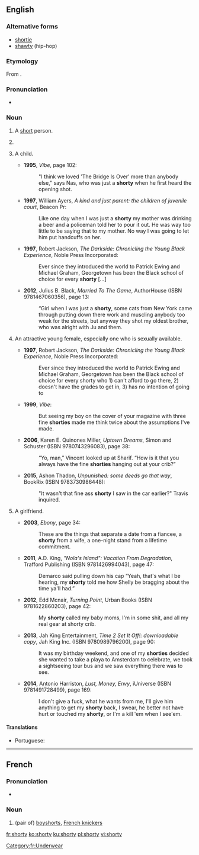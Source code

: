 ==English==

===Alternative forms===
* [[shortie]]
* [[shawty]] (hip-hop)

===Etymology===
From {{suffix|short|y|lang=en}}.

===Pronunciation===
* {{a|UK}} {{IPA|/ˈʃɔːti/|lang=en}}

===Noun===
{{en-noun|shorties}}

# {{label|en|informal}} A [[short]] person.
# {{label|en|informal}} {{non-gloss definition|A [[term of endearment]] for a child, younger sibling, shorter person, etc.}}
# {{label|en|slang|chiefly|AAVE}} A child.
#* '''1995''', ''Vibe'', page 102:
#*: &quot;I think we loved &#39;The Bridge Is Over&#39; more than anybody else,&quot; says Nas, who  was just a '''shorty''' when he first heard the opening shot.
#* '''1997''', William Ayers, ''A kind and just parent: the children of juvenile court'', Beacon Pr:
#*: Like one day when I was just a '''shorty''' my mother was drinking a beer and a  policeman told her to pour it out. He was way too little to be saying that to my  mother. No way I was going to let him put handcuffs on her.
#* '''1997''', Robert Jackson, ''The Darkside: Chronicling the Young Black Experience'', Noble Press Incorporated:
#*: Ever since they introduced the world to Patrick Ewing and Michael  Graham, Georgetown has been the Black school of choice for every '''shorty''' [...]
#* '''2012''', Julius B. Black, ''Married To The Game'', AuthorHouse (ISBN 9781467060356), page 13:
#*: “Girl when I was just a '''shorty''', some cats from New York came through putting  down there work and muscling anybody too weak for the streets, but anyway they  shot my oldest brother, who was alright with Ju and them.
# {{rfv-sense}} {{label|en|slang|chiefly|AAVE}} An attractive young female, especially one who is sexually available.
#* '''1997''', Robert Jackson, ''The Darkside: Chronicling the Young Black Experience'', Noble Press Incorporated:
#*: Ever since they introduced the world to Patrick Ewing and Michael Graham,  Georgetown has been the Black school of choice for every shorty who 1) can&#39;t  afford to go there, 2) doesn&#39;t have the grades to get in, 3) has no intention of  going to
#* '''1999''', ''Vibe'':
#*: But seeing my boy on the cover of your magazine with three fine '''shorties''' made  me think twice about the assumptions I&#39;ve made.
#* '''2006''', Karen E. Quinones Miller, ''Uptown Dreams'', Simon and Schuster (ISBN 9780743296083), page 38:
#*: “Yo, man,” Vincent looked up at Sharif. “How is  it that you always have the fine '''shorties''' hanging out at your crib?”
#* '''2015''', Ashon Thadon, ''Unpunished: some deeds go that way'', BookRix (ISBN 9783730986448):
#*: &quot;It wasn&#39;t that fine ass '''shorty''' I saw in the car earlier?&quot; Travis inquired.
# {{label|en|slang|chiefly|AAVE}} A girlfriend.
#* '''2003''', ''Ebony'', page 34:
#*: These are the things that separate a date from a fiancee, a '''shorty''' from a wife, a one-night stand from a lifetime commitment.
#* '''2011''', A.D. King, ''"Nola's Island": Vacation From Degradation'', Trafford Publishing (ISBN 9781426994043), page 47:
#*: Demarco said pulling down his cap “Yeah, that&#39;s what I be hearing, my '''shorty''' told  me how Shelly be bragging about the time ya&#39;ll had.”
#* '''2012''', Edd Mcnair, ''Turning Point'', Urban Books (ISBN 9781622860203), page 42:
#*: My '''shorty''' called my baby moms, I&#39;m in some shit, and all my real gear at shorty  crib.
#* '''2013''', Jah King Entertainment, ''Time 2 Set It Off!: downloadable copy'', Jah King Inc. (ISBN 9780989796200), page 90:
#*: It was my birthday weekend, and one of my '''shorties''' decided she wanted to take  a playa to Amsterdam to celebrate, we took a sightseeing tour bus and we saw  everything there was to see.
#* '''2014''', Antonio Harriston, ''Lust, Money, Envy'', iUniverse (ISBN 9781491728499), page 169:
#*: I don&#39;t give a fuck, what he wants from me, I&#39;ll give him anything to get my '''shorty''' back, I swear, he better not have hurt or touched my '''shorty''', or I&#39;m a kill &#39;em when I  see&#39;em.

====Translations====
{{trans-top|a short person}}
* Portuguese: {{t+|pt|baixinho|m}}
{{trans-mid}}
{{trans-bottom}}

----

==French==

===Pronunciation===
* {{IPA|/ʃɔʁti/|lang=fr}}

===Noun===
{{fr-noun|m}}

# (pair of) [[boyshorts]], [[French knickers]]

[[Category:fr:Underwear]]

[[fr:shorty]]
[[ko:shorty]]
[[ku:shorty]]
[[pl:shorty]]
[[vi:shorty]]